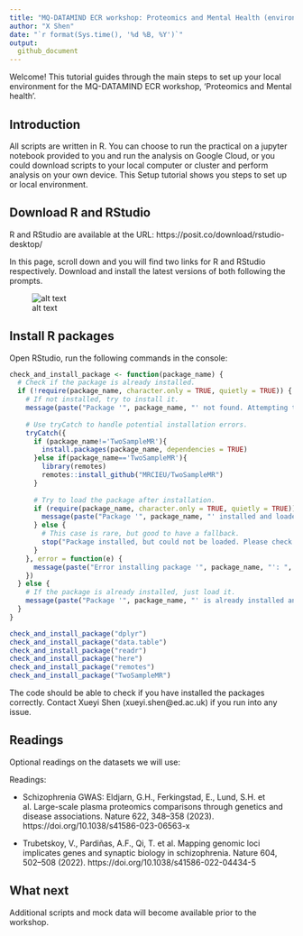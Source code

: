 ---
title: "MQ-DATAMIND ECR workshop: Proteomics and Mental Health (environment set up)"
author: "X Shen"
date: "`r format(Sys.time(), '%d %B, %Y')`"
output: 
  github_document
---


Welcome! This tutorial guides through the main steps to set up your local environment for the MQ-DATAMIND ECR workshop, 'Proteomics and Mental health'.

## Introduction

All scripts are written in R. You can choose to run the practical on a jupyter notebook provided to you and run the analysis on Google Cloud, or you could download scripts to your local computer or cluster and perform analysis on your own device. This Setup tutorial shows you steps to set up or local environment.

## Download R and RStudio

R and RStudio are available at the URL: https://posit.co/download/rstudio-desktop/

In this page, scroll down and you will find two links for R and RStudio respectively. Download and install the latest versions of both following the prompts.

![alt text](image.png)

## Install R packages

Open RStudio, run the following commands in the console:

```{r, warning=F,message=F}
check_and_install_package <- function(package_name) {
  # Check if the package is already installed.
  if (!require(package_name, character.only = TRUE, quietly = TRUE)) {
    # If not installed, try to install it.
    message(paste("Package '", package_name, "' not found. Attempting to install...", sep = ""))
    
    # Use tryCatch to handle potential installation errors.
    tryCatch({
      if (package_name!='TwoSampleMR'){
        install.packages(package_name, dependencies = TRUE)
      }else if(package_name=='TwoSampleMR'){
        library(remotes)
        remotes::install_github("MRCIEU/TwoSampleMR")
      }
      
      # Try to load the package after installation.
      if (require(package_name, character.only = TRUE, quietly = TRUE)) {
        message(paste("Package '", package_name, "' installed and loaded successfully.", sep = ""))
      } else {
        # This case is rare, but good to have a fallback.
        stop("Package installed, but could not be loaded. Please check your R environment.")
      }
    }, error = function(e) {
      message(paste("Error installing package '", package_name, "': ", e$message, sep = ""))
    })
  } else {
    # If the package is already installed, just load it.
    message(paste("Package '", package_name, "' is already installed and loaded.", sep = ""))
  }
}

check_and_install_package("dplyr")
check_and_install_package("data.table")
check_and_install_package("readr")
check_and_install_package("here")
check_and_install_package("remotes")
check_and_install_package("TwoSampleMR")
```

The code should be able to check if you have installed the packages correctly. Contact Xueyi Shen (xueyi.shen@ed.ac.uk) if you run into any issue.

## Readings

Optional readings on the datasets we will use:

Readings:

-  Schizophrenia GWAS: Eldjarn, G.H., Ferkingstad, E., Lund, S.H. et al. Large-scale plasma proteomics comparisons through genetics and disease associations. Nature 622, 348–358 (2023). https://doi.org/10.1038/s41586-023-06563-x

-  Trubetskoy, V., Pardiñas, A.F., Qi, T. et al. Mapping genomic loci implicates genes and synaptic biology in schizophrenia. Nature 604, 502–508 (2022). https://doi.org/10.1038/s41586-022-04434-5

## What next

Additional scripts and mock data will become available prior to the workshop. 